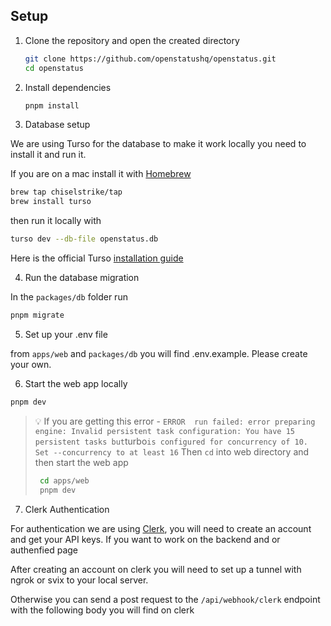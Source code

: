 ## Setup

1. Clone the repository and open the created directory

   ```sh
   git clone https://github.com/openstatushq/openstatus.git
   cd openstatus
   ```

2. Install dependencies

   ```sh
   pnpm install
   ```

3. Database setup

We are using Turso for the database to make it work locally you need to install
it and run it.

If you are on a mac install it with [Homebrew](https://brew.sh/)

```sh
brew tap chiselstrike/tap
brew install turso
```

then run it locally with

```sh
turso dev --db-file openstatus.db
```

Here is the official Turso
[installation guide](https://docs.turso.tech/reference/turso-cli)

4. Run the database migration

In the `packages/db` folder run

```sh
pnpm migrate
```

5. Set up your .env file

from `apps/web` and `packages/db` you will find .env.example. Please create your own.

6. Start the web app locally

```sh
pnpm dev
```
> 💡 If you are getting this error - ` ERROR  run failed: error preparing engine: Invalid persistent task configuration:
You have 15 persistent tasks but `turbo` is configured for concurrency of 10. Set --concurrency to at least 16
`
Then `cd` into web directory and then start the web app
> ```sh
>  cd apps/web
>  pnpm dev
>  ```

7. Clerk Authentication

For authentication we are using [Clerk](https://clerk.dev/), you will need to
create an account and get your API keys. If you want to work on the backend and
or authenfied page

After creating an account on clerk you will need to set up a tunnel with ngrok
or svix to your local server.

Otherwise you can send a post request to the `/api/webhook/clerk` endpoint with
the following body you will find on clerk
